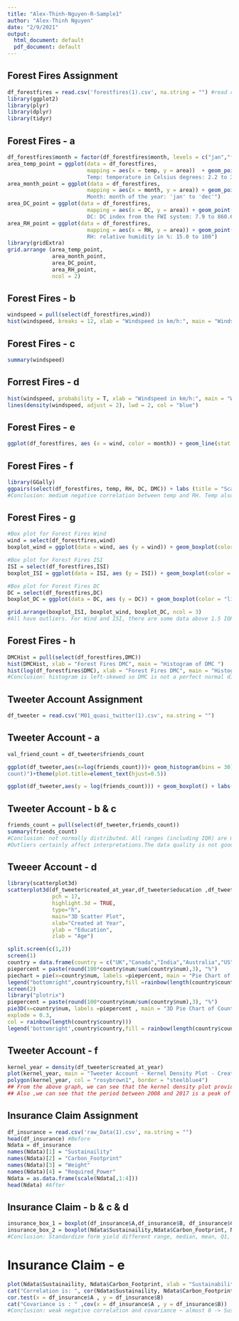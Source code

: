 ---
title: "Alex-Thinh-Nguyen-R-Sample1"
author: "Alex-Thinh Nguyen"
date: "2/9/2021"
output:
  html_document: default
  pdf_document: default
---

## Forest Fires Assignment
```{r}
df_forestfires = read.csv('forestfires(1).csv', na.string = "") #read csv file
library(ggplot2)
library(plyr)
library(dplyr)
library(tidyr)
```

## Forest Fires - a
```{r Fig1 Fig2 Fig3 Fig4, echo = TRUE, fig.height=10, fig.width=12}

df_forestfires$month = factor(df_forestfires$month, levels = c("jan","feb" ,"mar", "apr","may","jun", "jul", "aug","sep", "oct","nov","dec"))
area_temp_point = ggplot(data = df_forestfires,
                         mapping = aes(x = temp, y = area))  + geom_point(color = "indianred3") + labs(title = "Forrest Fires Area vs Temp ", caption = "Area: The burned area of the forest (in ha): 0.00 to 1090.84. 
                         Temp: temperature in Celsius degrees: 2.2 to 33.30")
area_month_point = ggplot(data = df_forestfires,
                         mapping = aes(x = month, y = area)) + geom_point(color = "cornflowerblue") + labs(title = "Forrest Fires Area vs Month ", caption = "Area: The burned area of the forest (in ha): 0.00 to 1090.84. 
                         Month: month of the year: 'jan' to 'dec'")
area_DC_point = ggplot(data = df_forestfires,
                         mapping = aes(x = DC, y = area)) + geom_point(color = "#55C667FF") + labs(title = "Forrest Fires Area vs DC ", caption = "Area: The burned area of the forest (in ha): 0.00 to 1090.84. 
                         DC: DC index from the FWI system: 7.9 to 860.6")
area_RH_point = ggplot(data = df_forestfires,
                         mapping = aes(x = RH, y = area)) + geom_point()+ labs(title = "Forrest Fires Area vs RH ", caption = "Area: The burned area of the forest (in ha): 0.00 to 1090.84. 
                         RH: relative humidity in %: 15.0 to 100")
library(gridExtra)
grid.arrange (area_temp_point,
              area_month_point,
              area_DC_point,
              area_RH_point,
              ncol = 2)
```

## Forest Fires - b
```{r}
windspeed = pull(select(df_forestfires,wind))
hist(windspeed, breaks = 12, xlab = "Windspeed in km/h:", main = "Windspeed Histogram ")
```
## Forest Fires - c
```{r}
summary(windspeed)
```
## Forrest Fires - d
```{r}
hist(windspeed, probability = T, xlab = "Windspeed in km/h:", main = "Windspeed Histogram with Density Curve")
lines(density(windspeed, adjust = 2), lwd = 2, col = "blue")
```
## Forest Fires - e
```{r}
ggplot(df_forestfires, aes (x = wind, color = month)) + geom_line(stat = "density") + labs(title = "Wind speed density function of all months", x = "Wind Speed (km/h)", y = "Density") + theme(plot.title = element_text(hjust =  0.5))
```

## Forest Fires - f
```{r Fig1, echo = TRUE, fig.height=9, fig.width=12}
library(GGally)
ggpairs(select(df_forestfires, temp, RH, DC, DMC)) + labs (title = "Scatter Matrix of Temp, RH, DC, and DMC of Forest Fires")
#Conclusion: medium negative correlation between temp and RH. Temp also hold low positive correlation with DC and DMC. Medium Positive correlation between DC and DMC. RH and DMC are nowhere near correlation--same goes for DC and RH.

```
## Forest Fires - g
```{r Fig2, echo = TRUE, fig.height=7, fig.width=12}
#Box plot for Forest Fires Wind
wind = select(df_forestfires,wind)
boxplot_wind = ggplot(data = wind, aes (y = wind)) + geom_boxplot(color = "#238A8DFF") + labs(title = "Forest Fires Wind Box Plot", caption = "Wind: windspeed in km/h: 0.40 to 9.40") + theme_bw()

#Box plot for Forest Fires ISI
ISI = select(df_forestfires,ISI)
boxplot_ISI = ggplot(data = ISI, aes (y = ISI)) + geom_boxplot(color = "steelblue3") + labs(title = "Forest Fires ISI Box Plot", caption = "ISI: ISI index from the FWI system: 0.0 to 56.10") + theme_bw()

#Box plot for Forest Fires DC
DC = select(df_forestfires,DC)
boxplot_DC = ggplot(data = DC, aes (y = DC)) + geom_boxplot(color = "lightcoral") + labs(title = "Forest Fires DC Box Plot", caption = "DC: DC index from the FWI system: 7.9 to 860.6") + theme_bw()

grid.arrange(boxplot_ISI, boxplot_wind, boxplot_DC, ncol = 3)
#All have outliers. For Wind and ISI, there are some data above 1.5 IQR and for DC, some outliers on boundary of -1.5 IQR.
```

## Forest Fires - h
```{r}
DMCHist = pull(select(df_forestfires,DMC))
hist(DMCHist, xlab = "Forest Fires DMC", main = "Histogram of DMC ")
hist(log(df_forestfires$DMC), xlab = "Forest Fires DMC", main = "Histogram of Log of DMC ")
#Conclusion: histogram is left-skewed so DMC is not a perfect normal distribution. Log of DMC is, on the other hand, right-skewed
```
## Tweeter Account Assignment
```{r}
df_tweeter = read.csv('M01_quasi_twitter(1).csv', na.string = "")
```

## Tweeter Account - a
```{r Fig3, echo = TRUE, fig.height=5, fig.width=12}
val_friend_count = df_tweeter$friends_count

ggplot(df_tweeter,aes(x=log(friends_count)))+ geom_histogram(bins = 30)+ labs(title = "Histgram of Log(Friends_
count)")+theme(plot.title=element_text(hjust=0.5))

ggplot(df_tweeter,aes(y = log(friends_count))) + geom_boxplot() + labs(title = "Boxplot of Log(Friends_count)") +theme(plot.title=element_text(hjust=0.5))
```

## Tweeter Account - b & c
```{r}
friends_count = pull(select(df_tweeter,friends_count))
summary(friends_count)
#Conclusion: not normally distributed. All ranges (including IQR) are massive. Distance between major milestones (Min, Q1,Q3, Median, Mean, Max) are too significant
#Outliers certainly affect interpretations.The data quality is not good. From above, we can see that there are some outliers for these data, which is much greater than the mean value. Therefore, these could cause result inaccurate.
```
## Tweeer Account - d
```{r Fig4, echo = TRUE, fig.height=8, fig.width=7}
library(scatterplot3d)
scatterplot3d(df_tweeter$created_at_year,df_tweeter$education ,df_tweeter$age,
              pch = 17,
              highlight.3d = TRUE,
              type="h",
              main="3D Scatter Plot",
              xlab="Created at Year",
              ylab = "Education",
              zlab = "Age")
```

```{r}
split.screen(c(1,2))
screen(1)
country = data.frame(country = c("UK","Canada","India","Australia","US"), num = c(650,1000,900,300,14900))
piepercent = paste(round(100*country$num/sum(country$num),3), "%")
piechart = pie(x=country$num, labels =piepercent, main = "Pie Chart of Countries",radius =0.8,col = rainbow(length(country$country)))
legend("bottomright",country$country,fill =rainbow(length(country$country)),xpd= TRUE,cex=0.5 )
screen(2)
library("plotrix")
piepercent = paste(round(100*country$num/sum(country$num),3), "%")
pie3D(x=country$num, labels =piepercent , main = "3D Pie Chart of Countries",radius=0.8,height=0.1,
explode = 0.3,
col = rainbow(length(country$country)))
legend('bottomright',country$country,fill = rainbow(length(country$country)),xpd= TRUE,cex=0.5 )
```


## Tweeter Account - f
```{r}
kernel_year = density(df_tweeter$created_at_year)
plot(kernel_year, main = "Tweeter Account - Kernel Density Plot - Created at Year")
polygon(kernel_year, col = "rosybrown1", border = "steelblue4")
## From the above graph, we can see that the kernel density plot provides a more smoothing way to see the distribution compared to histogram.
## Also ,we can see that the period between 2008 and 2017 is a peak of the user creating their account. And after 2015, the trend of user creating their account seems a decrease trend.
```
## Insurance Claim Assignment
```{r}
df_insurance = read.csv('raw_Data(1).csv', na.string = "")
head(df_insurance) #Before
Ndata = df_insurance
names(Ndata)[1] = "Sustainaility"
names(Ndata)[2] = "Carbon_Footprint"
names(Ndata)[3] = "Weight"
names(Ndata)[4] = "Required_Power"
Ndata = as.data.frame(scale(Ndata[,1:4])) 
head(Ndata) #After
```
## Insurance Claim - b & c & d
```{r}
insurance_box_1 = boxplot(df_insurance$A,df_insurance$B, df_insurance$C, df_insurance$D, names = c("Sustainability","Carbon Footprint","Weight","Required Power"), main = "Insurance Claim Original Form")
insurance_box_2 = boxplot(Ndata$Sustainaility,Ndata$Carbon_Footprint, Ndata$Weight, Ndata$Required_Power, names = c("Sustainability","Carbon Footprint","Weight","Required Power"), main = "Insurance Claim Standardized Form")
#Conclusion: Standardize form yield different range, median, mean, Q1, Q3, max though poses same number of outliers for each variables. After we standardized data, we can find that the each feature of data are in the same scale, which is easier to analyze the data in the future.
```
# Insurance Claim - e
```{r}
plot(Ndata$Sustainaility, Ndata$Carbon_Footprint, xlab = "Sustainability", ylab = "Carbon Footprint", main = "Insurance Claim - Sustainability and Carbon Footprint Scatter Plot")
cat("Correlation is: ", cor(Ndata$Sustainaility, Ndata$Carbon_Footprint)) #Calculate correlation
cor.test(x = df_insurance$A , y = df_insurance$B)
cat("Covariance is : " ,cov(x = df_insurance$A , y = df_insurance$B))
#Conclusion: weak negative correlation and covariance ~ almost 0 -> Sustainability and Carbon footprint are definitely not correlated.
```

